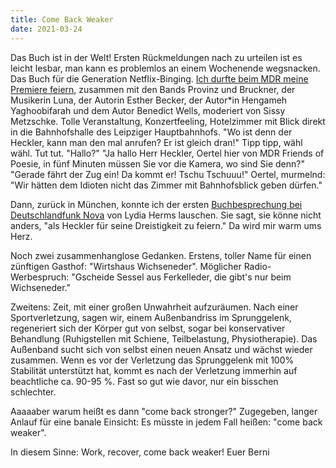 ```yaml
---
title: Come Back Weaker
date: 2021-03-24
---
```

Das Buch ist in der Welt! Ersten Rückmeldungen nach zu urteilen ist es leicht lesbar, man kann es problemlos an einem Wochenende wegsnacken. Das Buch für die Generation Netflix-Binging. [Ich durfte beim MDR meine Premiere feiern](https://www.mdr.de/tv/programm/mediathek-sputnik-konzerte-friends-of-poesie-100_zc-12fce4ab_zs-6102e94c.html), zusammen mit den Bands Provinz und Bruckner, der Musikerin Luna, der Autorin Esther Becker, der Autor*in Hengameh Yaghoobifarah und dem Autor Benedict Wells, moderiert von Sissy Metzschke. Tolle Veranstaltung, Konzertfeeling, Hotelzimmer mit Blick direkt in die Bahnhofshalle des Leipziger Hauptbahnhofs. "Wo ist denn der Heckler, kann man den mal anrufen? Er ist gleich dran!" Tipp tipp, wähl wähl. Tut tut. "Hallo?" "Ja hallo Herr Heckler, Oertel hier von MDR Friends of Poesie, in fünf Minuten müssen Sie vor die Kamera, wo sind Sie denn?" "Gerade fährt der Zug ein! Da kommt er! Tschu Tschuuu!" Oertel, murmelnd: "Wir hätten dem Idioten nicht das Zimmer mit Bahnhofsblick geben dürfen."

Dann, zurück in München, konnte ich der ersten [Buchbesprechung bei Deutschlandfunk Nova](https://www.deutschlandfunknova.de/beitrag/literatur-das-liebesleben-der-pinguine-von-bernhard-heckler) von Lydia Herms lauschen. Sie sagt, sie könne nicht anders, "als Heckler für seine Dreistigkeit zu feiern." Da wird mir warm ums Herz.

Noch zwei zusammenhanglose Gedanken. Erstens, toller Name für einen zünftigen Gasthof: "Wirtshaus Wichseneder". Möglicher Radio-Werbespruch: "Gscheide Sessel aus Ferkelleder, die gibt's nur beim Wichseneder."

Zweitens: Zeit, mit einer großen Unwahrheit aufzuräumen. Nach einer Sportverletzung, sagen wir, einem Außenbandriss im Sprunggelenk, regeneriert sich der Körper gut von selbst, sogar bei konservativer Behandlung (Ruhigstellen mit Schiene, Teilbelastung, Physiotherapie). Das Außenband sucht sich von selbst einen neuen Ansatz und wächst wieder zusammen. Wenn es vor der Verletzung das Sprunggelenk mit 100% Stabilität unterstützt hat, kommt es nach der Verletzung immerhin auf beachtliche ca. 90-95 %. Fast so gut wie davor, nur ein bisschen schlechter. 

Aaaaaber warum heißt es dann "come back stronger?" Zugegeben, langer Anlauf für eine banale Einsicht: Es müsste in jedem Fall heißen: "come back weaker".

In diesem Sinne: Work, recover, come back weaker! Euer Berni